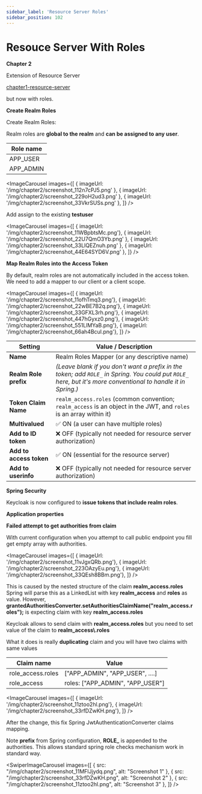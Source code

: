 ```yaml
---
sidebar_label: 'Resource Server Roles'
sidebar_position: 102
---
```



# Resouce Server With Roles

**Chapter 2**

Extension of Resource Server

[chapter1-resource-server](chapter1-resource-server)

but now with roles.

**Create Realm Roles**

Create Realm Roles:

Realm roles are **global to the realm** and **can be assigned to any user**.

| Role name   |
| -------- |
| APP_USER   |
| APP_ADMIN  |

<ImageCarousel
  images={[
    { imageUrl: '/img/chapter2/screenshot_112n7cPJ5.png' },
    { imageUrl: '/img/chapter2/screenshot_229oH2ud3.png' },
    { imageUrl: '/img/chapter2/screenshot_33VkrSUSs.png' },
  ]} />

Add assign to the existing **testuser**

<ImageCarousel
  images={[
    { imageUrl: '/img/chapter2/screenshot_11WBpbtsMc.png'},
    { imageUrl: '/img/chapter2/screenshot_22U7QmO3Yb.png' },
    { imageUrl: '/img/chapter2/screenshot_33LlQEZnuh.png' },
    { imageUrl: '/img/chapter2/screenshot_44E64SYD6V.png' },
  ]} />

**Map Realm Roles into the Access Token**

By default, realm roles are not automatically included in the access token. We need to add a mapper to our client or a client scope.

<ImageCarousel
  images={[
    { imageUrl: '/img/chapter2/screenshot_11ofhTmq3.png'},
    { imageUrl: '/img/chapter2/screenshot_22wBE7B2q.png'},
    { imageUrl: '/img/chapter2/screenshot_33GFXL3rh.png'},
    { imageUrl: '/img/chapter2/screenshot_447hGyxz0.png'},
    { imageUrl: '/img/chapter2/screenshot_551LlMYaB.png'},
    { imageUrl: '/img/chapter2/screenshot_66ah4Bcul.png'},
  ]} />

| Setting                | Value / Description                                                                                                                                      |
|------------------------|-----------------------------------------------------------------------------------------------------------------------------------------------------------|
| **Name**               | Realm Roles Mapper (or any descriptive name)                                                                                                             |
| **Realm Role prefix**  | *(Leave blank if you don't want a prefix in the token; add `ROLE_` in Spring. You could put `ROLE_` here, but it's more conventional to handle it in Spring.)* |
| **Token Claim Name**   | `realm_access.roles` (common convention; `realm_access` is an object in the JWT, and `roles` is an array within it)                                      |
| **Multivalued**        | ✅ ON (a user can have multiple roles)                                                                                                                   |
| **Add to ID token**    | ❌ OFF (typically not needed for resource server authorization)                                                                                           |
| **Add to access token**| ✅ ON (essential for the resource server)                                                                                                                 |
| **Add to userinfo**    | ❌ OFF (typically not needed for resource server authorization)                                                                                           |

**Spring Security**

Keycloak is now configured to **issue tokens that include realm roles**.


<ShikiCodeBlock language="java" theme="catppuccin-frappe"
                source="https://raw.githubusercontent.com/stokilo/keycloack-docs/refs/heads/main/chapters/chapter2-resource-server-roles/src/main/java/org/sstec/resourceserver/SecurityConfig.java" />



**Application properties**

<ShikiCodeBlock language="properties" theme="catppuccin-frappe"
                source="https://raw.githubusercontent.com/stokilo/keycloack-docs/refs/heads/main/chapters/chapter2-resource-server-roles/src/main/resources/application.properties" />

**Failed attempt to get authorities from claim**

With current configuration when you attempt to call public endpoint you fill get empty array with authorities.

<ImageCarousel
  images={[
    { imageUrl: '/img/chapter2/screenshot_11vJgxQRb.png'},
    { imageUrl: '/img/chapter2/screenshot_223OAzyEu.png'},
    { imageUrl: '/img/chapter2/screenshot_33QEsh8BBm.png'},
  ]} />

This is caused by the nested structure of the claim **realm_access.roles**
Spring will parse this as a LinkedList with key **realm_access** and **roles** as value.
However, **grantedAuthoritiesConverter.setAuthoritiesClaimName("realm_access.roles");** is expecting
claim with key **realm_access.roles**

Keycloak allows to send claim with **realm_access.roles** but you need to set value of the claim to **realm_access\\.roles**

What it does is really **duplicating** claim and you will have two claims with same values

| Claim name   | Value |
| -------- | -------- |
| role_access.roles  | ["APP_ADMIN", "APP_USER", ....] |
| role_access  | roles: ["APP_ADMIN", "APP_USER"] |

<ImageCarousel
  images={[
    { imageUrl: '/img/chapter2/screenshot_11ztoo2hl.png'},
    { imageUrl: '/img/chapter2/screenshot_33rfDZwKH.png'},
  ]} />

After the change, this fix Spring JwtAuthenticationConverter claims mapping.

Note **prefix** from Spring configuration, **ROLE_** is appended to the authorities.
This allows standard spring role checks mechanism work in standard way.



<SwiperImageCarousel images={[
  { src: "/img/chapter2/screenshot_11MFlJjydq.png", alt: "Screenshot 1" },
  { src: "/img/chapter2/screenshot_33rfDZwKH.png", alt: "Screenshot 2" },
  { src: "/img/chapter2/screenshot_11ztoo2hl.png", alt: "Screenshot 3" },
]} />









